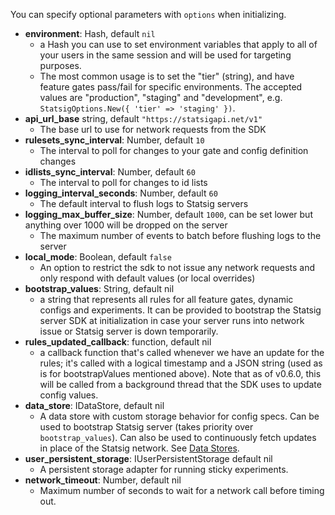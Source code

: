You can specify optional parameters with `options` when initializing.

- **environment**: Hash, default `nil`
  - a Hash you can use to set environment variables that apply to all of your users in the same session and will be used for targeting purposes.
  - The most common usage is to set the "tier" (string), and have feature gates pass/fail for specific environments. The accepted values are "production", "staging" and "development", e.g. `StatsigOptions.New({ 'tier' => 'staging' })`.
- **api_url_base** string, default `"https://statsigapi.net/v1"`
  - The base url to use for network requests from the SDK
- **rulesets_sync_interval**: Number, default `10`
  - The interval to poll for changes to your gate and config definition changes
- **idlists_sync_interval**: Number, default `60`
  - The interval to poll for changes to id lists
- **logging_interval_seconds**: Number, default `60`
  - The default interval to flush logs to Statsig servers
- **logging_max_buffer_size**: Number, default `1000`, can be set lower but anything over 1000 will be dropped on the server
  - The maximum number of events to batch before flushing logs to the server
- **local_mode**: Boolean, default `false`
  - An option to restrict the sdk to not issue any network requests and only respond with default values (or local overrides)
- **bootstrap_values**: String, default nil
  - a string that represents all rules for all feature gates, dynamic configs and experiments. It can be provided to bootstrap the Statsig server SDK at initialization in case your server runs into network issue or Statsig server is down temporarily.
- **rules_updated_callback**: function, default nil
  - a callback function that's called whenever we have an update for the rules; it's called with a logical timestamp and a JSON string (used as is for bootstrapValues mentioned above). Note that as of v0.6.0, this will be called from a background thread that the SDK uses to update config values.
- **data_store**: IDataStore, default nil
  - A data store with custom storage behavior for config specs. Can be used to bootstrap Statsig server (takes priority over `bootstrap_values`). Can also be used to continuously fetch updates in place of the Statsig network. See [Data Stores](/server/concepts/data_store).
- **user_persistent_storage**: IUserPersistentStorage default nil
  - A persistent storage adapter for running sticky experiments.
- **network_timeout**: Number, default nil
  - Maximum number of seconds to wait for a network call before timing out.
